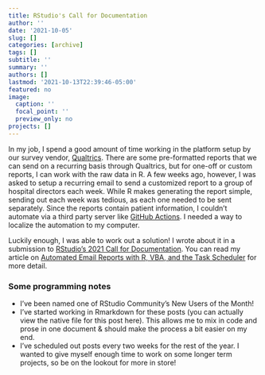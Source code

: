 ```yaml
---
title: RStudio's Call for Documentation
author: ''
date: '2021-10-05'
slug: []
categories: [archive]
tags: []
subtitle: ''
summary: ''
authors: []
lastmod: '2021-10-13T22:39:46-05:00'
featured: no
image:
  caption: ''
  focal_point: ''
  preview_only: no
projects: []
---
```


In my job, I spend a good amount of time working in the platform setup by our survey vendor, [Qualtrics](https://www.qualtrics.com/). There are some pre-formatted reports that we can send on a recurring basis through Qualtrics, but for one-off or custom reports, I can work with the raw data in R. A few weeks ago, however, I was asked to setup a recurring email to send a customized report to a group of hospital directors each week. While R makes generating the report simple, sending out each week was tedious, as each one needed to be sent separately. Since the reports contain patient information, I couldn't automate via a third party server like [GitHub Actions](https://github.com/features/actions). I needed a way to localize the automation to my computer.

Luckily enough, I was able to work out a solution! I wrote about it in a submission to [RStudio's 2021 Call for Documentation](https://community.rstudio.com/t/r-views-call-for-documentation-announcement/110579). You can read my article on [Automated Email Reports with R, VBA, and the Task Scheduler](https://community.rstudio.com/t/automated-email-reports-with-r-vba-and-the-task-scheduler-r-views-submission/115807/5) for more detail.

### Some programming notes

* I've been named one of RStudio Community's New Users of the Month!
* I've started working in Rmarkdown for these posts (you can actually view the native file for this post here). This allows me to mix in code and prose in one document & should make the process a bit easier on my end.
* I've scheduled out posts every two weeks for the rest of the year. I wanted to give myself enough time to work on some longer term projects, so be on the lookout for more in store!
